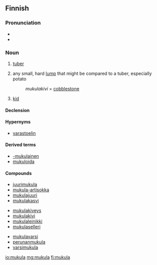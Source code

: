 ==Finnish==

===Pronunciation===
* {{IPA|/ˈmukulɑ/|lang=fi}}
* {{hyphenation|mu|ku|la}}

===Noun===
{{fi-noun}}

# {{context|botany|lang=fi}} [[tuber]] {{gloss|fleshy underground stem}}
# any small, hard [[lump]] that might be compared to a tuber, especially potato
#: ''mukulakivi'' = [[cobblestone]]
# {{context|dialectal|lang=fi}} [[kid]] {{gloss|little child}}

====Declension====
{{fi-decl-kulkija|mukul}}

====Hypernyms====
* [[varastoelin]]

====Derived terms====
* [[-mukulainen]]
* [[mukuloida]]

====Compounds====
{{rel-top3|compounds}}
* [[juurimukula]]
* [[mukula-artisokka]]
* [[mukulajuuri]]
* [[mukulakasvi]]
{{rel-mid3}}
* [[mukulakiveys]]
* [[mukulakivi]]
* [[mukulaleinikki]]
* [[mukulaselleri]]
{{rel-mid3}}
* [[mukulavarsi]]
* [[perunanmukula]]
* [[varsimukula]]
{{rel-bottom}}

[[io:mukula]]
[[mg:mukula]]
[[fi:mukula]]